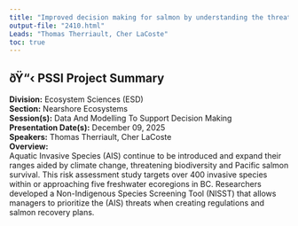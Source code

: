 ```yaml
---
title: "Improved decision making for salmon by understanding the threats of freshwater Aquatic Invasive Species both now and in the future"
output-file: "2410.html"
Leads: "Thomas Therriault, Cher LaCoste"
toc: true
---
```


## ðŸ“‹ PSSI Project Summary

**Division:** Ecosystem Sciences (ESD)  
**Section:** Nearshore Ecosystems  
**Session(s):** Data And Modelling To Support Decision Making  
**Presentation Date(s):** December 09, 2025  
**Speakers:** Thomas Therriault, Cher LaCoste  
**Overview:**  
Aquatic Invasive Species (AIS) continue to be introduced and expand their ranges aided by climate change, threatening biodiversity and Pacific salmon survival. This risk assessment study targets over 400 invasive species within or approaching five freshwater ecoregions in BC. Researchers developed a Non-Indigenous Species Screening Tool (NISST) that allows managers to prioritize the (AIS) threats when creating regulations and salmon recovery plans.   



